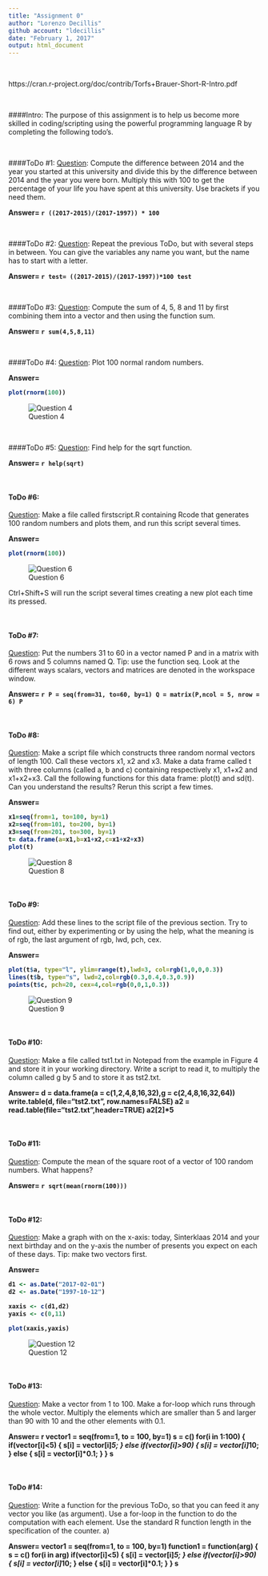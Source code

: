 ---
title: "Assignment 0"
author: "Lorenzo Decillis"
github account: "ldecillis"
date: "February 1, 2017"
output: html_document
---

<br>

https://cran.r-project.org/doc/contrib/Torfs+Brauer-Short-R-Intro.pdf

<br>

####Intro:
The purpose of this assignment is to help us become more skilled in coding/scripting using the powerful programming language R by completing the following todo's.

<br>

####ToDo #1:
<u>Question</u>: Compute the difference between 2014 and the
year you started at this university and divide
this by the difference between 2014 and the year
you were born. Multiply this with 100 to get
the percentage of your life you have spent at
this university. Use brackets if you need them.

<b>Answer=
`r ((2017-2015)/(2017-1997)) * 100`
</b>

<br>

####ToDo #2:
<u>Question</u>: Repeat the previous ToDo, but with several
steps in between. You can give the variables
any name you want, but the name has to start
with a letter.

<b>Answer=
`r test= ((2017-2015)/(2017-1997))*100
test`</b>

<br>

####ToDo #3:
<u>Question</u>: Compute the sum of 4, 5, 8 and 11 by first combining
them into a vector and then using the
function sum.

<b>Answer=
`r sum(4,5,8,11)`</b>

<br>

####ToDo #4:
<u>Question</u>: Plot 100 normal random numbers.

<b>Answer= 
```{r}
plot(rnorm(100))
``` 
</b>

![Question 4](/Assignment 0 Plot Pictures/Question 4.png)

<br>

####ToDo #5:
<u>Question</u>: Find help for the sqrt function.

<b>Answer=
`r help(sqrt)`</b>

<br>

#### ToDo #6:
<u>Question</u>: Make a file called firstscript.R containing Rcode
that generates 100 random numbers and
plots them, and run this script several times.

<b>Answer= 
```{r}
plot(rnorm(100))
```
</b>

![Question 6](/Assignment 0 Plot Pictures/Question 6.png)

Ctrl+Shift+S will run the script several times creating a new plot each time its pressed.</b>

<br>

#### ToDo #7:
<u>Question</u>: Put the numbers 31 to 60 in a vector named
P and in a matrix with 6 rows and 5 columns
named Q. Tip: use the function seq. Look at
the different ways scalars, vectors and matrices
are denoted in the workspace window.

<b>Answer=
`r P = seq(from=31, to=60, by=1)
Q = matrix(P,ncol = 5, nrow = 6)
P`</b>

<br>

#### ToDo #8:
<u>Question</u>: Make a script file which constructs three random
normal vectors of length 100. Call these
vectors x1, x2 and x3. Make a data frame called
t with three columns (called a, b and c) containing
respectively x1, x1+x2 and x1+x2+x3.
Call the following functions for this data frame:
plot(t) and sd(t). Can you understand the
results? Rerun this script a few times.

<b>Answer=
```{r}
x1=seq(from=1, to=100, by=1)
x2=seq(from=101, to=200, by=1)
x3=seq(from=201, to=300, by=1)
t= data.frame(a=x1,b=x1+x2,c=x1+x2+x3)
plot(t)
```
</b>

![Question 8](/Assignment 0 Plot Pictures/Question 8.png)

<br>

#### ToDo #9:
<u>Question</u>: Add these lines to the script file of the previous
section. Try to find out, either by experimenting
or by using the help, what the meaning is of
rgb, the last argument of rgb, lwd, pch, cex.

<b>Answer=
```{r}
plot(t$a, type="l", ylim=range(t),lwd=3, col=rgb(1,0,0,0.3))
lines(t$b, type="s", lwd=2,col=rgb(0.3,0.4,0.3,0.9))
points(t$c, pch=20, cex=4,col=rgb(0,0,1,0.3))
```
</b>

![Question 9](/Assignment 0 Plot Pictures/Question 9.png)

<br>

#### ToDo #10:
<u>Question</u>: Make a file called tst1.txt in Notepad from
the example in Figure 4 and store it in your
working directory. Write a script to read it, to
multiply the column called g by 5 and to store
it as tst2.txt.

<b>Answer=
d = data.frame(a = c(1,2,4,8,16,32),g = c(2,4,8,16,32,64))
write.table(d, file="tst2.txt", row.names=FALSE)
a2 = read.table(file="tst2.txt",header=TRUE)
a2[2]*5</b>

<br>

#### ToDo #11:
<u>Question</u>: Compute the mean of the square root of a vector
of 100 random numbers. What happens?

<b>Answer=
`r sqrt(mean(rnorm(100)))`</b>

<br>

#### ToDo #12:
<u>Question</u>: Make a graph with on the x-axis: today, Sinterklaas
2014 and your next birthday and on
the y-axis the number of presents you expect on
each of these days. Tip: make two vectors first.

<b>Answer=
```{r}
d1 <- as.Date("2017-02-01")
d2 <- as.Date("1997-10-12")

xaxis <- c(d1,d2)
yaxis <- c(0,11)

plot(xaxis,yaxis)
```
</b>

![Question 12](/Assignment 0 Plot Pictures/Question 12.png)

<br>

#### ToDo #13:
<u>Question</u>: Make a vector from 1 to 100. Make a for-loop
which runs through the whole vector. Multiply
the elements which are smaller than 5 and larger
than 90 with 10 and the other elements with 0.1.

<b>Answer=
r vector1 = seq(from=1, to = 100, by=1)
s = c()
for(i in 1:100)
{
  if(vector[i]<5)
  {
    s[i] = vector[i]*5;
  }
  else if(vector[i]>90)
  {
    s[i] = vector[i]*10;
  }
  else
  {
    s[i] = vector[i]*0.1;
  }
}
s
</b>

<br>

#### ToDo #14:
<u>Question</u>: Write a function for the previous ToDo, so
that you can feed it any vector you like
(as argument). Use a for-loop in the function
to do the computation with each element.
Use the standard R function length
in the specification of the counter. a)

<b>Answer=
vector1 = seq(from=1, to = 100, by=1)
function1 = function(arg)
{
s = c()
for(i in arg)
  if(vector[i]<5)
  {
    s[i] = vector[i]*5;
  }
  else if(vector[i]>90)
  {
    s[i] = vector[i]*10;
  }
  else
  {
    s[i] = vector[i]*0.1;
  }
}
s
</b> 

